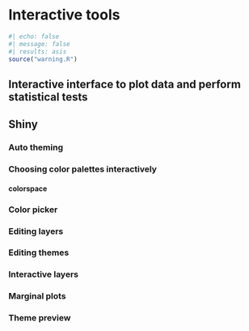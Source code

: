 # Interactive tools {#sec-interactive-tools}

```r
#| echo: false
#| message: false
#| results: asis
source("warning.R")
```

## Interactive interface to plot data and perform statistical tests {#sec-interactive-interface}

## Shiny {#sec-shiny}

### Auto theming {#sec-auto-theming}

### Choosing color palettes interactively {#sec-choosing-color-palettes}

#### colorspace {#sec-colorspace}

### Color picker {#sec-color-picker}

### Editing layers {#sec-editing-layers}

### Editing themes {#sec-editing-themes}

### Interactive layers {#sec-interactive-layers}

### Marginal plots {#sec-marginal-plots}

### Theme preview {#sec-theme-preview}
